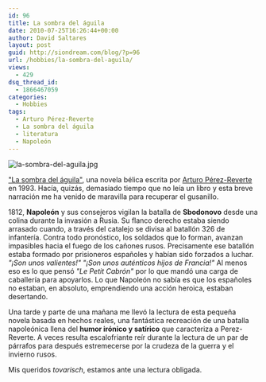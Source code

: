 ```yaml
---
id: 96
title: La sombra del águila
date: 2010-07-25T16:26:44+00:00
author: David Saltares
layout: post
guid: http://siondream.com/blog/?p=96
url: /hobbies/la-sombra-del-aguila/
views:
  - 429
dsq_thread_id:
  - 1866467059
categories:
  - Hobbies
tags:
  - Arturo Pérez-Reverte
  - La sombra del águila
  - literatura
  - Napoleón
---
```


![la-sombra-del-aguila.jpg](/img/wp/la-sombra-del-aguila.jpg)

["La sombra del águila"](http://es.wikipedia.org/wiki/La_sombra_del_%C3%A1guila), una novela bélica escrita por [Arturo Pérez-Reverte](http://es.wikipedia.org/wiki/Arturo_P%C3%A9rez-Reverte) en 1993. Hacía, quizás, demasiado tiempo que no leía un libro y esta breve narración me ha venido de maravilla para recuperar el gusanillo.

1812, **Napoleón** y sus consejeros vigilan la batalla de **Sbodonovo** desde una colina durante la invasión a Rusia. Su flanco derecho estaba siendo arrasado cuando, a través del catalejo se divisa al batallón 326 de infantería. Contra todo pronóstico, los soldados que lo forman, avanzan impasibles hacia el fuego de los cañones rusos. Precisamente ese batallón estaba formado por prisioneros españoles y habían sido forzados a luchar. *"¡Son unos valientes!" "¡Son unos auténticos hijos de Francia!"* Al menos eso es lo que pensó *"Le Petit Cabrón"* por lo que mandó una carga de caballería para apoyarlos. Lo que Napoleón no sabía es que los españoles no estaban, en absoluto, emprendiendo una acción heroica, estaban desertando.

Una tarde y parte de una mañana me llevó la lectura de esta pequeña novela basada en hechos reales, una fantástica recreación de una batalla napoleónica llena del **humor irónico y satírico** que caracteriza a Perez-Reverte. A veces resulta escalofriante reír durante la lectura de un par de párrafos para después estremecerse por la crudeza de la guerra y el invierno rusos.

Mis queridos *tovarisch*, estamos ante una lectura obligada.